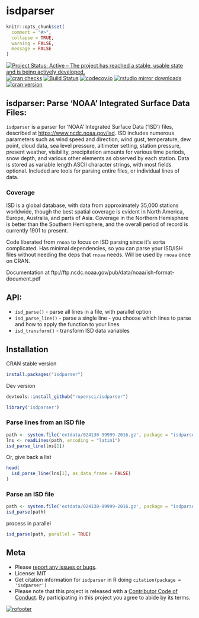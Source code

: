 isdparser
=========

```r
knitr::opts_chunk$set(
  comment = "#>",
  collapse = TRUE,
  warning = FALSE,
  message = FALSE
)
```


[![Project Status: Active – The project has reached a stable, usable state and is being actively developed.](http://www.repostatus.org/badges/latest/active.svg)](http://www.repostatus.org/#active)
[![cran checks](https://cranchecks.info/badges/worst/isdparser)](https://cranchecks.info/pkgs/isdparser)
[![Build Status](https://travis-ci.org/ropensci/isdparser.svg?branch=master)](https://travis-ci.org/ropensci/isdparser)
[![codecov.io](https://codecov.io/github/ropensci/isdparser/coverage.svg?branch=master)](https://codecov.io/github/ropensci/isdparser?branch=master)
[![rstudio mirror downloads](http://cranlogs.r-pkg.org/badges/isdparser?color=C9A115)](https://github.com/metacran/cranlogs.app)
[![cran version](http://www.r-pkg.org/badges/version/isdparser)](https://cran.r-project.org/package=isdparser)

## isdparser: Parse 'NOAA' Integrated Surface Data Files:
`isdparser` is a parser for 'NOAA' Integrated Surface Data ('ISD') files, described at <https://www.ncdc.noaa.gov/isd>. ISD includes numerous parameters such as wind speed and direction, wind gust, temperature, dew point, cloud data, sea level pressure, altimeter setting, station pressure, present weather, visibility, precipitation amounts for various time periods, snow depth, and various other elements as observed by each station. Data is stored as variable length ASCII character strings, with most fields optional. Included are tools for parsing entire files, or individual lines of data.

### Coverage
ISD is a global database, with data from approximately 35,000 stations worldwide, though the best spatial coverage is evident in North America, Europe, Australia, and parts of Asia. Coverage in the Northern Hemisphere is better than the Southern Hemisphere, and the overall period of record is currently 1901 to present. 


Code liberated from `rnoaa` to focus on ISD parsing since it's sorta
complicated. Has minimal dependencies, so you can parse your ISD/ISH
files without needing the deps that `rnoaa` needs. Will be used by
`rnoaa` once on CRAN.

Documentation at ftp://ftp.ncdc.noaa.gov/pub/data/noaa/ish-format-document.pdf

## API:

* `isd_parse()` - parse all lines in a file, with parallel option
* `isd_parse_line()` - parse a single line - you choose which lines to parse
and how to apply the function to your lines
* `isd_transform()` - transform ISD data variables

## Installation

CRAN stable version

```r
install.packages("isdparser")
```

Dev version

```r
devtools::install_github("ropensci/isdparser")
```

```r
library('isdparser')
```

### Parse lines from an ISD file

```r
path <- system.file('extdata/024130-99999-2016.gz', package = "isdparser")
lns <- readLines(path, encoding = "latin1")
isd_parse_line(lns[1])
```

Or, give back a list

```r
head(
  isd_parse_line(lns[1], as_data_frame = FALSE)
)
```

### Parse an ISD file

```r
path <- system.file('extdata/024130-99999-2016.gz', package = "isdparser")
isd_parse(path)
```

process in parallel

```r
isd_parse(path, parallel = TRUE)
```

## Meta

* Please [report any issues or bugs](https://github.com/ropensci/isdparser/issues).
* License: MIT
* Get citation information for `isdparser` in R doing `citation(package = 'isdparser')`
* Please note that this project is released with a [Contributor Code of Conduct][coc]. By participating in this project you agree to abide by its terms.

[![rofooter](https://ropensci.org/public_images/github_footer.png)](https://ropensci.org)

[coc]: https://github.com/ropensci/isdparser/blob/master/CODE_OF_CONDUCT.md
